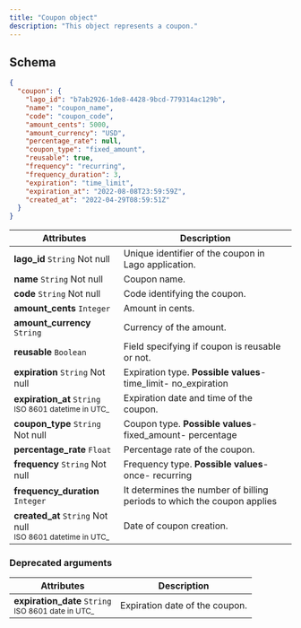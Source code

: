 ```yaml
---
title: "Coupon object"
description: "This object represents a coupon."
---
```


## Schema[](#schema "Direct link to heading")

```json
{
  "coupon": {
    "lago_id": "b7ab2926-1de8-4428-9bcd-779314ac129b",
    "name": "coupon_name",
    "code": "coupon_code",
    "amount_cents": 5000,
    "amount_currency": "USD",
    "percentage_rate": null,
    "coupon_type": "fixed_amount",
    "reusable": true,
    "frequency": "recurring",
    "frequency_duration": 3,
    "expiration": "time_limit",
    "expiration_at": "2022-08-08T23:59:59Z",
    "created_at": "2022-04-29T08:59:51Z"
  }
}
```

| Attributes                                                                    | Description                                                             |
| ----------------------------------------------------------------------------- | ----------------------------------------------------------------------- |
| **lago_id** `String` Not null                                                 | Unique identifier of the coupon in Lago application.                    |
| **name** `String` Not null                                                    | Coupon name.                                                            |
| **code** `String` Not null                                                    | Code identifying the coupon.                                            |
| **amount_cents** `Integer`                                                    | Amount in cents.                                                        |
| **amount_currency** `String`                                                  | Currency of the amount.                                                 |
| **reusable** `Boolean`                                                        | Field specifying if coupon is reusable or not.                          |
| **expiration** `String` Not null                                              | Expiration type. **Possible values**\- time_limit\- no_expiration       |
| **expiration_at** `String` <br /> <sub>ISO 8601 datetime in UTC\_</sub>       | Expiration date and time of the coupon.                                 |
| **coupon_type** `String` Not null                                             | Coupon type. **Possible values**\- fixed_amount\- percentage            |
| **percentage_rate** `Float`                                                   | Percentage rate of the coupon.                                          |
| **frequency** `String` Not null                                               | Frequency type. **Possible values**\- once\- recurring                  |
| **frequency_duration** `Integer`                                              | It determines the number of billing periods to which the coupon applies |
| **created_at** `String` Not null <br /> <sub>ISO 8601 datetime in UTC\_</sub> | Date of coupon creation.                                                |

### Deprecated arguments[](#deprecated-arguments "Direct link to heading")

| Attributes                                                            | Description                    |
| --------------------------------------------------------------------- | ------------------------------ |
| **expiration_date** `String` <br /> <sub>ISO 8601 date in UTC\_</sub> | Expiration date of the coupon. |
